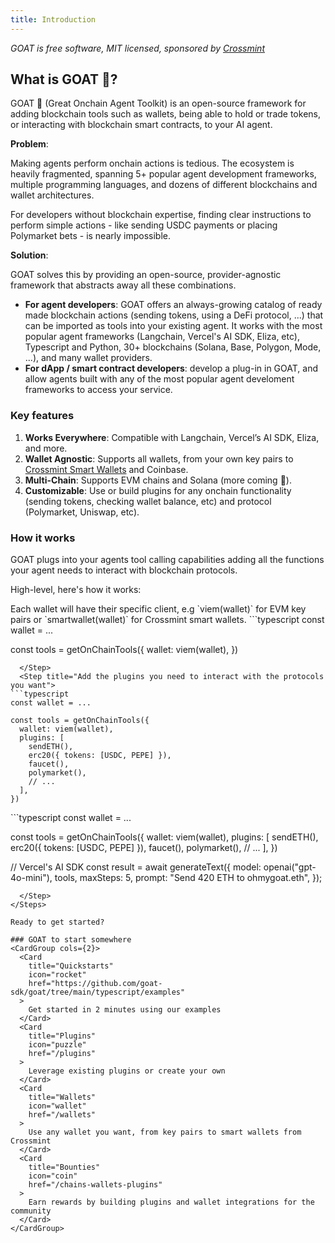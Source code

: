 ```yaml
---
title: Introduction
---
```


_GOAT is free software, MIT licensed, sponsored by [Crossmint](https://www.crossmint.com)_

## What is GOAT 🐐?
GOAT 🐐 (Great Onchain Agent Toolkit) is an open-source framework for adding blockchain tools such as wallets, being able to hold or trade tokens, or interacting with blockchain smart contracts, to your AI agent.

**Problem**: 

Making agents perform onchain actions is tedious. The ecosystem is heavily fragmented, spanning 5+ popular agent development frameworks, multiple programming languages, and dozens of different blockchains and wallet architectures. 

For developers without blockchain expertise, finding clear instructions to perform simple actions - like sending USDC payments or placing Polymarket bets - is nearly impossible.

**Solution**: 

GOAT solves this by providing an open-source, provider-agnostic framework that abstracts away all these combinations.

- **For agent developers**: GOAT offers an always-growing catalog of ready made blockchain actions (sending tokens, using a DeFi protocol, ...) that can be imported as tools into your existing agent. It works with the most popular agent frameworks (Langchain, Vercel's AI SDK, Eliza, etc), Typescript and Python, 30+ blockchains (Solana, Base, Polygon, Mode, ...), and many wallet providers.
- **For dApp / smart contract developers**: develop a plug-in in GOAT, and allow agents built with any of the most popular agent develoment frameworks to access your service.

### Key features
1. **Works Everywhere**: Compatible with Langchain, Vercel’s AI SDK, Eliza, and more.
2. **Wallet Agnostic**: Supports all wallets, from your own key pairs to [Crossmint Smart Wallets](https://docs.crossmint.com/wallets/smart-wallets/overview) and Coinbase.
3. **Multi-Chain**: Supports EVM chains and Solana (more coming 👀).
4. **Customizable**: Use or build plugins for any onchain functionality (sending tokens, checking wallet balance, etc) and protocol (Polymarket, Uniswap, etc).

### How it works
GOAT plugs into your agents tool calling capabilities adding all the functions your agent needs to interact with blockchain protocols. 

High-level, here's how it works:

<Steps>
  <Step title="Configure the wallet you want to use">
  Each wallet will have their specific client, e.g `viem(wallet)` for EVM key pairs or `smartwallet(wallet)` for Crossmint smart wallets.
```typescript
const wallet = ...

const tools = getOnChainTools({
  wallet: viem(wallet),
})
```
  </Step>
  <Step title="Add the plugins you need to interact with the protocols you want">
```typescript
const wallet = ...

const tools = getOnChainTools({
  wallet: viem(wallet),
  plugins: [
    sendETH(),
    erc20({ tokens: [USDC, PEPE] }),
    faucet(),
    polymarket(),
    // ...
  ],
})
```
  </Step>
  <Step title="Connect it to the agent framework you want">
```typescript
const wallet = ...

const tools = getOnChainTools({
  wallet: viem(wallet),
  plugins: [ 
    sendETH(),
    erc20({ tokens: [USDC, PEPE] }), 
    faucet(), 
    polymarket(), 
    // ...
  ],
})

// Vercel's AI SDK
const result = await generateText({
    model: openai("gpt-4o-mini"),
    tools,
    maxSteps: 5,
    prompt: "Send 420 ETH to ohmygoat.eth",
});
```
  </Step>
</Steps>

Ready to get started?

### GOAT to start somewhere
<CardGroup cols={2}>
  <Card
    title="Quickstarts"
    icon="rocket"
    href="https://github.com/goat-sdk/goat/tree/main/typescript/examples"
  >
    Get started in 2 minutes using our examples
  </Card>
  <Card
    title="Plugins"
    icon="puzzle"
    href="/plugins"
  >
    Leverage existing plugins or create your own
  </Card>
  <Card
    title="Wallets"
    icon="wallet"
    href="/wallets"
  >
    Use any wallet you want, from key pairs to smart wallets from Crossmint
  </Card>
  <Card
    title="Bounties"
    icon="coin"
    href="/chains-wallets-plugins"
  >
    Earn rewards by building plugins and wallet integrations for the community
  </Card>
</CardGroup>
